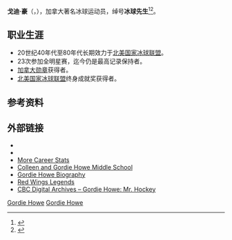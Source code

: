 {{Infobox ice hockey player
| name = 戈迪·豪
| halloffame = 1972
| image = Gordie Howe Chex card.jpg
| image_size = 230px
| caption = 
| birth_date = {{birth date|1928|3|31}}
| birth_place = {{CAN}}[[薩斯喀徹溫省|薩斯喀徹溫省]]{{tsl|en|Floral, Saskatchewan|Floral}}
| death_date = {{death date and age|2016|6|10|1928|3|31}}
| death_place = {{USA}}[[俄亥俄州|俄亥俄州]]{{tsl|en|Sylvania, Ohio|Sylvania}}
| height_cm = 183
| weight_kg = 93
| position = [[翼鋒|翼鋒]]
| shoots = 靈巧<ref name="Howe2014b">{{cite book |first = Gordie |last = Howe |title = Mr Hockey: The Autobiography of Gordie Howe |url = https://books.google.com/books?id=5Mw8AwAAQBAJ&pg=PT31 |year = 2014 |publisher = Penguin Canada |isbn = 978-0-14-319280-0 |page = 31 |language = en |access-date = 2019-11-27 |archive-date = 2017-01-02 |archive-url = https://web.archive.org/web/20170102124424/https://books.google.com/books?id=5Mw8AwAAQBAJ&pg=PT31 |dead-url = no }}</ref>
| played_for = '''''{{tsl|en|United States Hockey League (1945–51)|USHL}}'''''<br />{{tsl|en|Omaha Knights (original)|Omaha Knights}}<br />'''''[[國家冰球聯盟|NHL]]'''''<br />[[底特律紅翼|底特律紅翼]]<br />{{tsl|en|Hartford Whalers}}<br />'''''{{tsl|en|World Hockey Association|World Hockey Association|WHA}}'''''<br />{{tsl|en|Houston Aeros (WHA)|Houston Aeros}}<br />{{tsl|en|New England Whalers}}<br />'''''{{tsl|en|International Hockey League (1945–2001)|IHL}}'''''<br />{{tsl|en|Detroit Vipers}}
| ntl_team = CAN
| career_start = 1946年
| career_end = 1971年<br />1973年–1980年<br />1997年
}}
'''戈迪·豪'''（{{lang-en|'''Gordie Howe'''}}，{{bd|1928年|03月31日|2016年|06月10日|catIdx=Gordie Howe}}），加拿大著名冰球运动员，绰号'''冰球先生'''<ref name=":0">{{Cite news|url=http://www.cbc.ca/sports/hockey/nhl/gordie-howe-1.3628425|title=Gordie Howe dies at 88|last=Sinclair|first=Ron|date=2016-06-10|work=[[CBC_Sports|CBC Sports]]|access-date=June 12, 2016|language=en|archive-date=2021-03-10|archive-url=https://web.archive.org/web/20210310031303/https://www.cbc.ca/sports/hockey/nhl/gordie-howe-1.3628425|dead-url=no}}</ref><ref name="hof">{{cite web |title = Players: Gordie Howe Biography |url = http://www.legendsofhockey.net/LegendsOfHockey/jsp/LegendsMember.jsp?mem=p197204&page=bio#photo |publisher = Hockey Hall of Fame |accessdate = 2013-06-26 |language = en |archive-date = 2018-10-05 |archive-url = https://web.archive.org/web/20181005203615/http://www.legendsofhockey.net/LegendsOfHockey/jsp/LegendsMember.jsp?mem=p197204&page=bio#photo |dead-url = yes }}</ref>。

== 职业生涯 ==
* 20世纪40年代至80年代长期效力于[[国家冰球联盟|北美国家冰球联盟]]。
* 23次参加全明星赛，迄今仍是最高记录保持者。
* [[加拿大勋章|加拿大勋章]]获得者。
* [[国家冰球联盟|北美国家冰球联盟]]终身成就奖获得者。

== 参考资料 ==
{{reflist}}

== 外部链接 ==
{{commons category|Gordie Howe}}
*{{Legendsmember|Player|P197204|Gordie Howe}}
*{{hockeydb|2378|Gordie Howe}}
*[https://web.archive.org/web/20060509231435/http://www.databasehockey.com/players/playerpage.htm?ilkid=HOWEGOR01 More Career Stats]
*[http://www.howemiddle.com/ Colleen and Gordie Howe Middle School] {{Wayback|url=http://www.howemiddle.com/ |date=20210224210512 }}
*[http://www.hockey-fans.com/players/howe.php Gordie Howe Biography] {{Wayback|url=http://www.hockey-fans.com/players/howe.php |date=20201114002534 }}
*[http://redwingslegends.blogspot.com/2006/05/mr-hockey-gordie-howe.html Red Wings Legends] {{Wayback|url=http://redwingslegends.blogspot.com/2006/05/mr-hockey-gordie-howe.html |date=20210225205300 }}
*[http://www.cbc.ca/archives/categories/sports/hockey/gordie-howe-mr-hockey/gordie-howe-mr-hockey-1.html CBC Digital Archives – Gordie Howe: Mr. Hockey] {{Wayback|url=http://www.cbc.ca/archives/categories/sports/hockey/gordie-howe-mr-hockey/gordie-howe-mr-hockey-1.html |date=20210225204916 }}

[[Category:国家冰球联盟球员|Gordie Howe]]
[[Category:加拿大冰球球员|Gordie Howe]]
